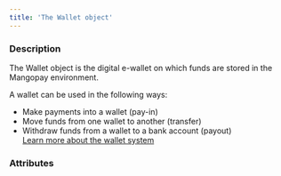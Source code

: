 ```yaml
---
title: 'The Wallet object'
---
```


  
### Description
The Wallet object is the digital e-wallet on which funds are stored in the Mangopay environment.  

A wallet can be used in the following ways:  
- Make payments into a wallet (pay-in)  
- Move funds from one wallet to another (transfer)  
- Withdraw funds from a wallet to a bank account (payout)  
<a href="#" class="btn Tertiary normal">Learn more about the wallet system</a>  

### Attributes  

<Description1 />  

<Owners />  

<Balance />  

<Currency20 />  

<FundsType />  

<Id />  

<Tag7 />  

<CreationDate />